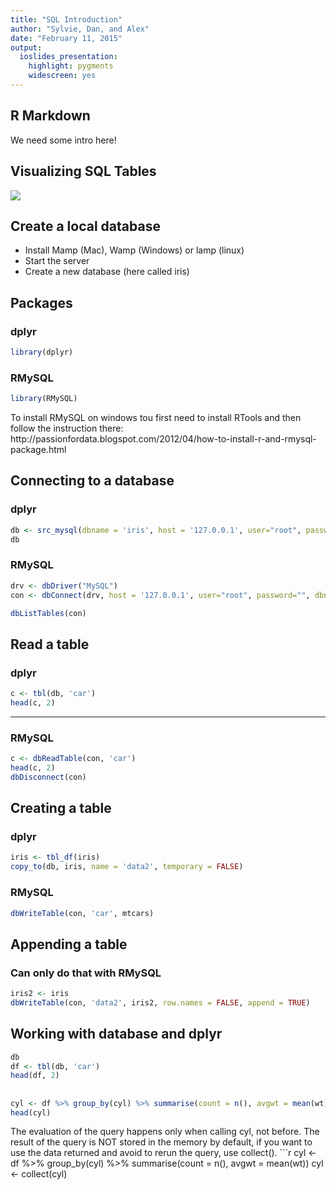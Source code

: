 ```yaml
---
title: "SQL Introduction"
author: "Sylvie, Dan, and Alex"
date: "February 11, 2015"
output:
  ioslides_presentation:
    highlight: pygments
    widescreen: yes
---
```


## R Markdown

We need some intro here!

## Visualizing SQL Tables

![](sqlvisualization.png)

## Create a local database

- Install Mamp (Mac), Wamp (Windows) or lamp (linux)
- Start the server
- Create a new database (here called iris)

## Packages
### dplyr
```r
library(dplyr)
```

### RMySQL
```r
library(RMySQL)
```
To install RMySQL on windows tou first need to install RTools and then follow the instruction there: http://passionfordata.blogspot.com/2012/04/how-to-install-r-and-rmysql-package.html

## Connecting to a database
### dplyr
```r
db <- src_mysql(dbname = 'iris', host = '127.0.0.1', user="root", password="")
db
```
### RMySQL
```r
drv <- dbDriver("MySQL")
con <- dbConnect(drv, host = '127.0.0.1', user="root", password="", dbname = 'iris')

dbListTables(con)

```

## Read a table
### dplyr
```r
c <- tbl(db, 'car')
head(c, 2)
```
----
### RMySQL
```r
c <- dbReadTable(con, 'car')
head(c, 2)
dbDisconnect(con)
```
## Creating a table
### dplyr
```r
iris <- tbl_df(iris)
copy_to(db, iris, name = 'data2', temporary = FALSE)
```
### RMySQL
```r
dbWriteTable(con, 'car', mtcars)
```

## Appending a table
### Can only do that with RMySQL
```r
iris2 <- iris
dbWriteTable(con, 'data2', iris2, row.names = FALSE, append = TRUE)
```
## Working with database and dplyr
```r
db
df <- tbl(db, 'car')
head(df, 2)
```
##
```r
cyl <- df %>% group_by(cyl) %>% summarise(count = n(), avgwt = mean(wt))
head(cyl)
```
The evaluation of the query happens only when calling cyl, not before. 
The result of the query is NOT stored in the memory by default, if you want to use the data returned and avoid to rerun the query, use collect().
```r
cyl <- df %>% group_by(cyl) %>% summarise(count = n(), avgwt = mean(wt))
cyl <- collect(cyl)